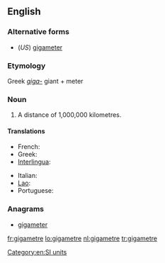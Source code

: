 ==English==

===Alternative forms===
* (''US'') [[gigameter]]

===Etymology===
Greek ''[[giga-]]'' giant + meter

===Noun===
{{en-noun}}

# {{context|chiefly|International|British|Canada|lang=en}} A distance of 1,000,000 kilometres.

====Translations====
{{trans-top|a distance of 1,000,000 kilometres}}
* French: {{t+|fr|gigamètre|m}}
* Greek: {{t|el|gigametro}}
* [[Interlingua]]: {{t|ia|gigametro}}
{{trans-mid}}
* Italian: {{t|it|gigametro|m}}
* [[Lao]]: {{t+|lo|ກິກາແມັດ|sc=Laoo}}
* Portuguese: {{t|pt|gigametro}}
{{trans-bottom}}

===Anagrams===
* [[gigameter#English|gigameter]]

[[Category:en:SI units]]

[[fr:gigametre]]
[[lo:gigametre]]
[[nl:gigametre]]
[[tr:gigametre]]